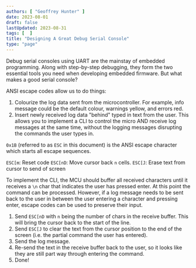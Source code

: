 ```yaml
---
authors: [ "Geoffrey Hunter" ]
date: 2023-08-01
draft: false
lastUpdated: 2023-08-31
tags: [  ]
title: "Designing A Great Debug Serial Console"
type: "page"
---
```



<WarningIsNotes />

Debug serial consoles using UART are the mainstay of embedded programming. Along with step-by-step debugging, they form the two essential tools you need when developing embedded firmware. But what makes a good serial console?

ANSI escape codes allow us to do things:

1. Colourize the log data sent from the microcontroller. For example, info message could be the default colour, warnings yellow, and errors red.
1. Insert newly received log data "behind" typed in text from the user. This allows you to implement a CLI to control the micro AND receive log messages at the same time, without the logging messages disrupting the commands the user types in.

`0x1B` (referred to as `ESC` in this document) is the ANSI escape character which starts all escape sequences.

`ESC[m`: Reset code
`ESC[nD`: Move cursor back `n` cells.
`ESC[J`: Erase text from cursor to send of screen

To implement the CLI, the MCU should buffer all received characters until it receives a `\n` char that indicates the user has pressed enter. At this point the command can be processed. However, if a log message needs to be sent back to the user in between the user entering a character and pressing enter, escape codes can be used to preserve their input.

1. Send `ESC[nD` with `n` being the number of chars in the receive buffer. This will bring the cursor back to the start of the line.
1. Send `ESC[J` to clear the text from the cursor position to the end of the screen (i.e. the partial command the user has entered).
1. Send the log message.
1. Re-send the text in the receive buffer back to the user, so it looks like they are still part way through entering the command.
1. Done!
